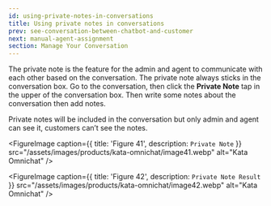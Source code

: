 ```yaml
---
id: using-private-notes-in-conversations
title: Using private notes in conversations
prev: see-conversation-between-chatbot-and-customer
next: manual-agent-assignment
section: Manage Your Conversation
---
```


The private note is the feature for the admin and agent to communicate with each other based on the conversation. The private note always sticks in the conversation box. Go to the conversation, then click the **Private Note** tap in the upper of the conversation box. Then write some notes about the conversation then add notes.

Private notes will be included in the conversation but only admin and agent can see it, customers can’t see the notes.

<FigureImage
  caption={{ title: 'Figure 41', description: `Private Note` }}
  src="/assets/images/products/kata-omnichat/image41.webp"
  alt="Kata Omnichat"
/>

<FigureImage
  caption={{ title: 'Figure 42', description: `Private Note Result` }}
  src="/assets/images/products/kata-omnichat/image42.webp"
  alt="Kata Omnichat"
/>
